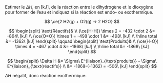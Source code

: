 ::: {.Exercise data-latex=""}

Estimer le $\Delta H$, en [kJ], de la réaction entre le dihydrogène et le dioxygène pour former de l'eau et indiquez si la réaction est endo- ou exothermique.

\vspace{\stretch{1}}

:::

::: {.Answer data-latex=""}

$$
\ce{2 H2(g) + O2(g) -> 2 H2O}
$$

$$
\begin{split}
  \text{Réactifs}& \\
  (\ce{H-H}) \times 2 = -432 \cdot 2 &= -864\ [kJ] \\
  (\ce{O=O}) \times 1 = -498 \cdot 1 &= -498\ [kJ] \\
  \hline
  total &= -1362\ [kJ]
\end{split}
\qquad
\begin{split}
  \text{Produits}& \\
  (\ce{H-O}) \times 4 = -467 \cdot 4 &= -1868\ [kJ] \\
  \hline
  total &= -1868\ [kJ]
\end{split}
$$

$$
\begin{split}
\Delta H &= \Sigma\ E^{liaison}_{\text{produits}} - \Sigma\ E^{liaison}_{\text{réactifs}} \\
  &= -1868-(-1362) = -506\ [kJ]
\end{split}
$$

$\Delta H$ négatif, donc réaction exothermique.
:::
